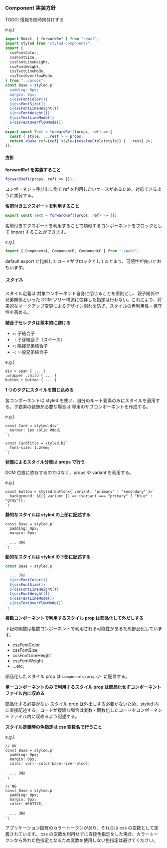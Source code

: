 ### Component 実装方針

TODO: 情報を随時肉付けする

e.g.)

```jsx
import React, { forwardRef } from "react";
import styled from "styled-components";
import {
  cssFontColor,
  cssFontSize,
  cssFontLineHeight,
  cssFontWeight,
  cssTextLineMode,
  cssTextOverflowMode,
} from "../props";
const Base = styled.p`
  padding: 0px;
  margin: 0px;
  ${cssFontColor()}
  ${cssFontSize()}
  ${cssFontLineHeight()}
  ${cssFontWeight()}
  ${cssTextLineMode()}
  ${cssTextOverflowMode()}
`;
export const Text = forwardRef((props, ref) => {
  const { style, ...rest } = props;
  return <Base ref={ref} style={resolveStyle(style)} {...rest} />;
});
```

#### 方針

**forwardRef を実装すること**

```jsx
forwardRef((props, ref) => {});
```

コンポーネント呼び出し側で ref を利用したいケースがあるため、対応できるように実装する。

**名前付きエクスポートを利用すること**

```jsx
export const Text = forwardRef((props, ref) => {});
```

名前付きエクスポートを利用することで類似するコンポーネントをブロックとして import することができます。

e.g.)

```jsx
import { ComponentA, ComponentB, ComponentC } from "./path";
```

default export と比較してコードがブロックとしてまとまり、可読性が良いとおもいます。

##### スタイル

スタイル定義は 対象コンポーネント自身に閉じることを原則とし、親子関係や兄弟関係といった DOM ツリー構造に依存した指定は行わない。これにより、将来的なマークアップ変更によるデザイン崩れを防ぎ、スタイルの再利用性・保守性を高める。

**結合子セレクタは基本的に避ける**

- `>`: 子結合子
- ` `: 子孫結合子（スペース）
- `+`: 隣接兄弟結合子
- `~`: 一般兄弟結合子

e.g.)

```
div > span { ... }
.wrapper .child { ... }
button + button { ... }
```

**1 つのタグにスタイルを閉じ込める**

各コンポーネントは styled を使い、自分のルート要素のみにスタイルを適用する。子要素の装飾が必要な場合は 専用のサブコンポーネントを作成する。

e.g.)

```tsx
const Card = styled.div`
  border: 1px solid #ddd;
`;

const CardTitle = styled.h2`
  font-size: 1.2rem;
`;
```

**状態によるスタイル分岐は props で行う**

DOM 位置に依存するのではなく、props や variant を利用する。

e.g.)

```tsx
const Button = styled.button<{ variant: "primary" | "secondary" }>`
  background: ${({ variant }) => (variant === "primary" ? "blue" : "gray")};
`;
```

**静的なスタイルは styled の上部に記述する**

```tsx
const Base = styled.p`
  padding: 0px;
  margin: 0px;

  ...（略）
`;
```

**動的なスタイルは styled の下部に記述する**

```jsx
const Base = styled.p`

  ...（略）
  ${cssFontColor()}
  ${cssFontSize()}
  ${cssFontLineHeight()}
  ${cssFontWeight()}
  ${cssTextLineMode()}
  ${cssTextOverflowMode()}
`;
```

**複数コンポーネントで利用するスタイル prop は部品化して外だしする**

下記の関数は複数コンポーネントで利用される可能性があるため部品化しています。

- cssFontColor
- cssFontSize
- cssFontLineHeight
- cssFontWeight
- ...etc,

部品化したスタイル prop は `components/props/~` に配置する。

**単一コンポーネントのみで利用するスタイル prop は部品化せずコンポーネントファイル内に収める**

部品化する必要がない スタイル prop は外出しする必要がないため、styled 内に直接記述する。コードが複雑な場合は変数・関数化したコードをコンポーネントファイル内に収めるよう記述する。

**スタイル定義時の色指定は css 変数名で行うこと**

e.g.)

```tsx
// OK
const Base = styled.p`
  padding: 0px;
  margin: 0px;
  color: var(--color-base-river-blue);

  ...（略）
`;

// NG
const Base = styled.p`
  padding: 0px;
  margin: 0px;
  color: #50737E;

  ...（略）
`;
```

アプリケーション固有のカラートークンがあり、それらは css の変数として定義されています。
css の変数を利用せずに直接色指定をした場合、カラートークンから外れた色指定となるため変数を使用しない色指定は避けてください。
